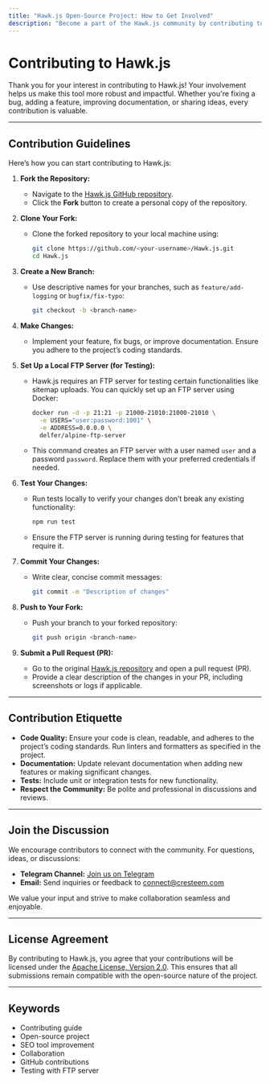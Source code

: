 ```yaml
---
title: "Hawk.js Open-Source Project: How to Get Involved"
description: "Become a part of the Hawk.js community by contributing to this powerful SEO automation tool. Learn how to fork the repository, create branches, make meaningful changes, and submit pull requests. Help us improve Hawk.js together!"
---
```


# Contributing to Hawk.js

Thank you for your interest in contributing to Hawk.js! Your involvement helps us make this tool more robust and impactful. Whether you're fixing a bug, adding a feature, improving documentation, or sharing ideas, every contribution is valuable.

---

## Contribution Guidelines

Here’s how you can start contributing to Hawk.js:

1. **Fork the Repository:**
   - Navigate to the [Hawk.js GitHub repository](https://github.com/cresteem/Hawk.js).
   - Click the **Fork** button to create a personal copy of the repository.

2. **Clone Your Fork:**
   - Clone the forked repository to your local machine using:
     ```bash
     git clone https://github.com/<your-username>/Hawk.js.git
     cd Hawk.js
     ```

3. **Create a New Branch:**
   - Use descriptive names for your branches, such as `feature/add-logging` or `bugfix/fix-typo`:
     ```bash
     git checkout -b <branch-name>
     ```

4. **Make Changes:**
   - Implement your feature, fix bugs, or improve documentation. Ensure you adhere to the project’s coding standards.

5. **Set Up a Local FTP Server (for Testing):**
   - Hawk.js requires an FTP server for testing certain functionalities like sitemap uploads. You can quickly set up an FTP server using Docker:
     ```bash
     docker run -d -p 21:21 -p 21000-21010:21000-21010 \
       -e USERS="user:password:1001" \
       -e ADDRESS=0.0.0.0 \
       delfer/alpine-ftp-server
     ```
   - This command creates an FTP server with a user named `user` and a password `password`. Replace them with your preferred credentials if needed.

6. **Test Your Changes:**
   - Run tests locally to verify your changes don’t break any existing functionality:
     ```bash
     npm run test
     ```
   - Ensure the FTP server is running during testing for features that require it.

7. **Commit Your Changes:**
   - Write clear, concise commit messages:
     ```bash
     git commit -m "Description of changes"
     ```

8. **Push to Your Fork:**
   - Push your branch to your forked repository:
     ```bash
     git push origin <branch-name>
     ```

9. **Submit a Pull Request (PR):**
   - Go to the original [Hawk.js repository](https://github.com/cresteem/Hawk.js) and open a pull request (PR).
   - Provide a clear description of the changes in your PR, including screenshots or logs if applicable.

---

## Contribution Etiquette

- **Code Quality:** Ensure your code is clean, readable, and adheres to the project’s coding standards. Run linters and formatters as specified in the project.
- **Documentation:** Update relevant documentation when adding new features or making significant changes.
- **Tests:** Include unit or integration tests for new functionality.
- **Respect the Community:** Be polite and professional in discussions and reviews.

---

## Join the Discussion

We encourage contributors to connect with the community. For questions, ideas, or discussions:

- **Telegram Channel:** [Join us on Telegram](https://t.me/cresteem/6)  
- **Email:** Send inquiries or feedback to [connect@cresteem.com](mailto:connect@cresteem.com)

We value your input and strive to make collaboration seamless and enjoyable.

---

## License Agreement

By contributing to Hawk.js, you agree that your contributions will be licensed under the [Apache License, Version 2.0](https://www.apache.org/licenses/LICENSE-2.0). This ensures that all submissions remain compatible with the open-source nature of the project.

---

## Keywords

<ul className="keywords">
  <li>Contributing guide</li>
  <li>Open-source project</li>
  <li>SEO tool improvement</li>
  <li>Collaboration</li>
  <li>GitHub contributions</li>
  <li>Testing with FTP server</li>
</ul>
